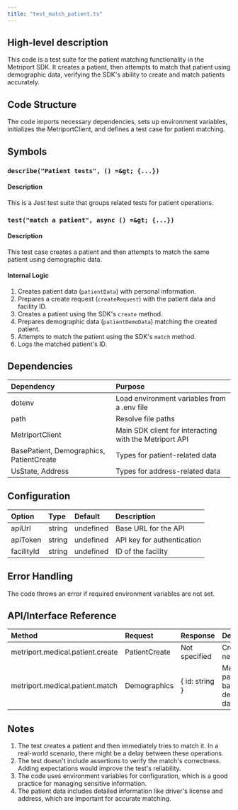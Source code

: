 ```yaml
---
title: "test_match_patient.ts"
---
```


## High-level description
This code is a test suite for the patient matching functionality in the Metriport SDK. It creates a patient, then attempts to match that patient using demographic data, verifying the SDK's ability to create and match patients accurately.

## Code Structure
The code imports necessary dependencies, sets up environment variables, initializes the MetriportClient, and defines a test case for patient matching.

## Symbols

### `describe("Patient tests", () =&gt; {...})`
#### Description
This is a Jest test suite that groups related tests for patient operations.

### `test("match a patient", async () =&gt; {...})`
#### Description
This test case creates a patient and then attempts to match the same patient using demographic data.

#### Internal Logic
1. Creates patient data (`patientData`) with personal information.
2. Prepares a create request (`createRequest`) with the patient data and facility ID.
3. Creates a patient using the SDK's `create` method.
4. Prepares demographic data (`patientDemoData`) matching the created patient.
5. Attempts to match the patient using the SDK's `match` method.
6. Logs the matched patient's ID.

## Dependencies
| Dependency | Purpose |
|:-----------|:--------|
| dotenv | Load environment variables from a .env file |
| path | Resolve file paths |
| MetriportClient | Main SDK client for interacting with the Metriport API |
| BasePatient, Demographics, PatientCreate | Types for patient-related data |
| UsState, Address | Types for address-related data |

## Configuration
| Option | Type | Default | Description |
|:-------|:-----|:--------|:------------|
| apiUrl | string | undefined | Base URL for the API |
| apiToken | string | undefined | API key for authentication |
| facilityId | string | undefined | ID of the facility |

## Error Handling
The code throws an error if required environment variables are not set.

## API/Interface Reference
| Method | Request | Response | Description |
|:-------|:--------|:---------|:------------|
| metriport.medical.patient.create | PatientCreate | Not specified | Creates a new patient |
| metriport.medical.patient.match | Demographics | { id: string } | Matches a patient based on demographic data |

## Notes
1. The test creates a patient and then immediately tries to match it. In a real-world scenario, there might be a delay between these operations.
2. The test doesn't include assertions to verify the match's correctness. Adding expectations would improve the test's reliability.
3. The code uses environment variables for configuration, which is a good practice for managing sensitive information.
4. The patient data includes detailed information like driver's license and address, which are important for accurate matching.
